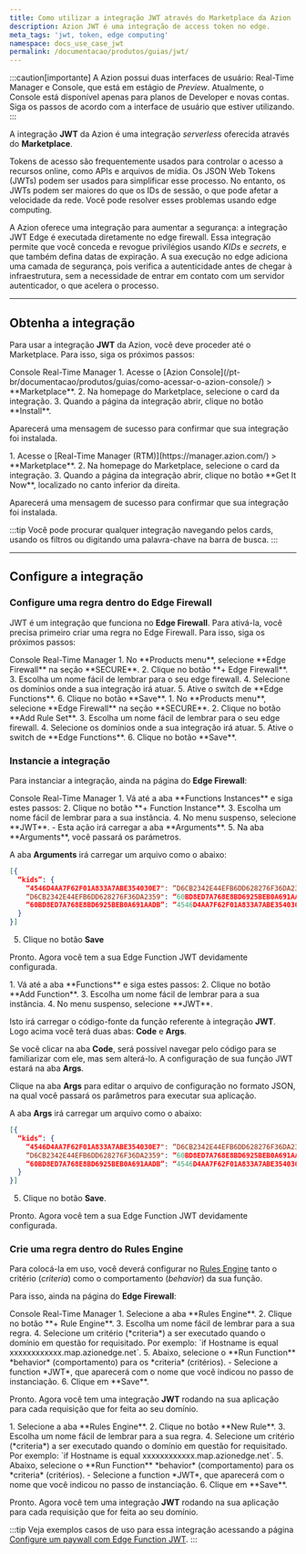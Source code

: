 ```yaml
---
title: Como utilizar a integração JWT através do Marketplace da Azion
description: Azion JWT é uma integração de access token no edge.
meta_tags: 'jwt, token, edge computing'
namespace: docs_use_case_jwt
permalink: /documentacao/produtos/guias/jwt/
---
```



:::caution[importante]
A Azion possui duas interfaces de usuário: Real-Time Manager e Console, que está em estágio de *Preview*. Atualmente, o Console está disponível apenas para planos de Developer e novas contas. Siga os passos de acordo com a interface de usuário que estiver utilizando.
:::

A integração **JWT** da Azion é uma integração *serverless* oferecida através do **Marketplace**.

Tokens de acesso são frequentemente usados para controlar o acesso a recursos online, como APIs e arquivos de mídia. Os JSON Web Tokens (JWTs) podem ser usados para simplificar esse processo. No entanto, os JWTs podem ser maiores do que os IDs de sessão, o que pode afetar a velocidade da rede. Você pode resolver esses problemas usando edge computing.

A Azion oferece uma integração para aumentar a segurança: a integração JWT Edge é executada diretamente no edge firewall. Essa integração permite que você conceda e revogue privilégios usando *KIDs* e *secrets*, e que também defina datas de expiração. A sua execução no edge adiciona uma camada de segurança, pois verifica a autenticidade antes de chegar à infraestrutura, sem a necessidade de entrar em contato com um servidor autenticador, o que acelera o processo.

---

## Obtenha a integração

Para usar a integração **JWT** da Azion, você deve proceder até o Marketplace. Para isso, siga os próximos passos:

<Tabs client:visible>
    <Fragment slot="tab.console">Console</Fragment>
    <Fragment slot="tab.rtm">Real-Time Manager</Fragment>

<Fragment slot="panel.console">
1. Acesse o [Azion Console](/pt-br/documentacao/produtos/guias/como-acessar-o-azion-console/) > **Marketplace**.
2. Na homepage do Marketplace, selecione o card da integração.
3. Quando a página da integração abrir, clique no botão **Install**.

Aparecerá uma mensagem de sucesso para confirmar que sua integração foi instalada.
</Fragment>

<Fragment slot="panel.rtm">
1. Acesse o [Real-Time Manager (RTM)](https://manager.azion.com/) > **Marketplace**.
2. Na homepage do Marketplace, selecione o card da integração.
3. Quando a página da integração abrir, clique no botão **Get It Now**, localizado no canto inferior da direita.

Aparecerá uma mensagem de sucesso para confirmar que sua integração foi instalada.
</Fragment>

</Tabs>

:::tip
Você pode procurar qualquer integração navegando pelos cards, usando os filtros ou digitando uma palavra-chave na barra de busca.
:::

---

## Configure a integração

### Configure uma regra dentro do Edge Firewall

JWT é um integração que funciona no **Edge Firewall**. Para ativá-la, você precisa primeiro criar uma regra no Edge Firewall. Para isso, siga os próximos passos:

<Tabs client:visible>
    <Fragment slot="tab.console">Console</Fragment>
    <Fragment slot="tab.rtm">Real-Time Manager</Fragment>

<Fragment slot="panel.console">
1. No **Products menu**, selecione **Edge Firewall** na seção **SECURE**.
2. Clique no botão **+ Edge Firewall**.
3. Escolha um nome fácil de lembrar para o seu edge firewall.
4. Selecione os domínios onde a sua integração irá atuar.
5. Ative o switch de **Edge Functions**.
6. Clique no botão **Save**.
</Fragment>

<Fragment slot="panel.rtm">
1. No **Products menu**, selecione **Edge Firewall** na seção **SECURE**.
2. Clique no botão **Add Rule Set**.
3. Escolha um nome fácil de lembrar para o seu edge firewall.
4. Selecione os domínios onde a sua integração irá atuar.
5. Ative o switch de **Edge Functions**.
6. Clique no botão **Save**.
</Fragment>

</Tabs>

### Instancie a integração

Para instanciar a integração, ainda na página do **Edge Firewall**:

<Tabs client:visible>
    <Fragment slot="tab.console">Console</Fragment>
    <Fragment slot="tab.rtm">Real-Time Manager</Fragment>

<Fragment slot="panel.console">
1. Vá até a aba **Functions Instances** e siga estes passos:
2. Clique no botão **+ Function Instance**.
3. Escolha um nome fácil de lembrar para a sua instância.
4. No menu suspenso, selecione **JWT**.
  - Esta ação irá carregar a aba **Arguments**.
5. Na aba **Arguments**, você passará os parámetros.

A aba **Arguments** irá carregar um arquivo como o abaixo:

```json
[{
  “kids”: {
    “4546D4AA7F62F01A833A7ABE354030E7": “D6CB2342E44EFB6DD628276F36DA2359”,
    “D6CB2342E44EFB6DD628276F36DA2359": “60BD8ED7A768E8BD6925BEB0A691AADB”,
    “60BD8ED7A768E8BD6925BEB0A691AADB”: “4546D4AA7F62F01A833A7ABE354030E7”
  }
}]
```

5. Clique no botão **Save**

Pronto. Agora você tem a sua Edge Function JWT devidamente configurada. 
</Fragment>

<Fragment slot="panel.rtm">
1. Vá até a aba **Functions** e siga estes passos:
2. Clique no botão **Add Function**.
3. Escolha um nome fácil de lembrar para a sua instância.
4. No menu suspenso, selecione **JWT**.

Isto irá carregar o código-fonte da função referente à integração **JWT**. Logo acima você terá duas abas: **Code** e **Args**.

Se você clicar na aba **Code**, será possível navegar pelo código para se familiarizar com ele, mas sem alterá-lo. A configuração de sua função JWT estará na aba **Args**.

Clique na aba **Args** para editar o arquivo de configuração no formato JSON, na qual você passará os parâmetros para executar sua aplicação.

A aba **Args** irá carregar um arquivo como o abaixo:

```json
[{
  “kids”: {
    “4546D4AA7F62F01A833A7ABE354030E7": “D6CB2342E44EFB6DD628276F36DA2359”,
    “D6CB2342E44EFB6DD628276F36DA2359": “60BD8ED7A768E8BD6925BEB0A691AADB”,
    “60BD8ED7A768E8BD6925BEB0A691AADB”: “4546D4AA7F62F01A833A7ABE354030E7”
  }
}]
```

5. Clique no botão **Save**.

Pronto. Agora você tem a sua Edge Function JWT devidamente configurada. 
</Fragment>

</Tabs>

### Crie uma regra dentro do Rules Engine

Para colocá-la em uso, você deverá configurar no [Rules Engine](/pt-br/documentacao/produtos/build/edge-application/rules-engine/) tanto o critério (*criteria*) como o comportamento (*behavior*) da sua função.

Para isso, ainda na página do **Edge Firewall**:

<Tabs client:visible>
    <Fragment slot="tab.console">Console</Fragment>
    <Fragment slot="tab.rtm">Real-Time Manager</Fragment>

<Fragment slot="panel.console">
1. Selecione a aba **Rules Engine**.
2. Clique no botão **+ Rule Engine**.
3. Escolha um nome fácil de lembrar para a sua regra.
4. Selecione um critério (*criteria*) a ser executado quando o domínio em questão for requisitado. Por exemplo: `if Hostname is equal xxxxxxxxxxxx.map.azionedge.net`.
5. Abaixo, selecione o **Run Function** *behavior* (comportamento) para os *criteria* (critérios).
  - Selecione a function *JWT*, que aparecerá com o nome que você indicou no passo de instanciação.
6. Clique em **Save**.

Pronto. Agora você tem uma integração **JWT** rodando na sua aplicação para cada requisição que for feita ao seu domínio.
</Fragment>

<Fragment slot="panel.rtm">
1. Selecione a aba **Rules Engine**.
2. Clique no botão **New Rule**.
3. Escolha um nome fácil de lembrar para a sua regra.
4. Selecione um critério (*criteria*) a ser executado quando o domínio em questão for requisitado. Por exemplo: `if Hostname is equal xxxxxxxxxxxx.map.azionedge.net`.
5. Abaixo, selecione o **Run Function** *behavior* (comportamento) para os *criteria* (critérios).
  - Selecione a function *JWT*, que aparecerá com o nome que você indicou no passo de instanciação.
6. Clique em **Save**.

Pronto. Agora você tem uma integração **JWT** rodando na sua aplicação para cada requisição que for feita ao seu domínio.
</Fragment>

</Tabs>

:::tip
Veja exemplos casos de uso para essa integração acessando a página [Configure um paywall com Edge Function JWT](/pt-br/documentacao/produtos/guias/paywall-edge-function-jwt/).
:::